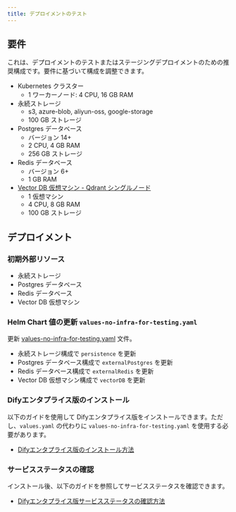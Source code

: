 ```yaml
---
title: デプロイメントのテスト
---
```


## 要件

これは、デプロイメントのテストまたはステージングデプロイメントのための推奨構成です。要件に基づいて構成を調整できます。

- Kubernetes クラスター
    - 1 ワーカーノード: 4 CPU, 16 GB RAM
- 永続ストレージ
    - s3, azure-blob, aliyun-oss, google-storage
    - 100 GB ストレージ
- Postgres データベース
    - バージョン 14+
    - 2 CPU, 4 GB RAM
    - 256 GB ストレージ
- Redis データベース
    - バージョン 6+
    - 1 GB RAM
- [Vector DB 仮想マシン - Qdrant シングルノード](/deployment/advanced-configuration/qdrant/single-node)
    - 1 仮想マシン
    - 4 CPU, 8 GB RAM
    - 100 GB ストレージ

## デプロイメント
### 初期外部リソース
- 永続ストレージ
- Postgres データベース
- Redis データベース
- Vector DB 仮想マシン

### Helm Chart 値の更新 `values-no-infra-for-testing.yaml`

更新 <a href="/assets/helm-values/values-no-infra-for-testing.yaml" download="values-no-infra-for-testing.yaml">values-no-infra-for-testing.yaml</a> 文件。

- 永続ストレージ構成で `persistence` を更新
- Postgres データベース構成で `externalPostgres` を更新
- Redis データベース構成で `externalRedis` を更新
- Vector DB 仮想マシン構成で `vectorDB` を更新

### Difyエンタプライス版のインストール
以下のガイドを使用して Difyエンタプライス版をインストールできます。ただし、`values.yaml` の代わりに `values-no-infra-for-testing.yaml` を使用する必要があります。
- [Difyエンタプライス版のインストール方法](/deployment/prerequisites/kubernetes)

### サービスステータスの確認
インストール後、以下のガイドを参照してサービスステータスを確認できます。
- [Difyエンタプライス版サービスステータスの確認方法](/deployment/verify-services-status)
